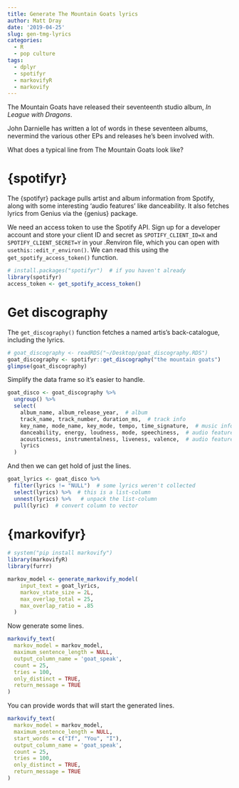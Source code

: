 ```yaml
---
title: Generate The Mountain Goats lyrics
author: Matt Dray
date: '2019-04-25'
slug: gen-tmg-lyrics
categories:
  - R
  - pop culture
tags:
  - dplyr
  - spotifyr
  - markovifyR
  - markovify
---
```


The Mountain Goats have released their seventeenth studio album, _In League with Dragons_.

John Darnielle has written a lot of words in these seventeen albums, nevermind the various other EPs and releases he's been involved with.

What does a typical line from The Mountain Goats look like?


# {spotifyr}

The {spotifyr} package pulls artist and album information from Spotify, along with some interesting 'audio features' like danceability. It also fetches lyrics from Genius via the {genius} package. 

We need an access token to use the Spotify API. Sign up for a developer account and store your client ID and secret as `SPOTIFY_CLIENT_ID=X` and `SPOTIFY_CLIENT_SECRET=Y` in your .Renviron file, which you can open with `usethis::edit_r_environ()`. We can read this using the `get_spotify_access_token()` function.

```r
# install.packages("spotifyr")  # if you haven't already
library(spotifyr)
access_token <- get_spotify_access_token()
```

# Get discography

The `get_discography()` function fetches a named artis's back-catalogue, including the lyrics. 

```r
# goat_discography <- readRDS("~/Desktop/goat_discography.RDS")
goat_discography <- spotifyr::get_discography("the mountain goats")
glimpse(goat_discography)
```

Simplify the data frame so it's easier to handle.

```r
goat_disco <- goat_discography %>% 
  ungroup() %>% 
  select(
    album_name, album_release_year,  # album
    track_name, track_number, duration_ms,  # track info
    key_name, mode_name, key_mode, tempo, time_signature,  # music info
    danceability, energy, loudness, mode, speechiness,  # audio features
    acousticness, instrumentalness, liveness, valence,  # audio features
    lyrics
  )
```

And then we can get hold of just the lines.

```r
goat_lyrics <- goat_disco %>%
  filter(lyrics != "NULL")  # some lyrics weren't collected
  select(lyrics) %>%  # this is a list-column
  unnest(lyrics) %>%   # unpack the list-column
  pull(lyric)  # convert column to vector
```

# {markovifyr}

```r
# system("pip install markovify")
library(markovifyR)
library(furrr)

markov_model <- generate_markovify_model(
    input_text = goat_lyrics,
    markov_state_size = 2L,
    max_overlap_total = 25,
    max_overlap_ratio = .85
  )
```

Now generate some lines.

```r
markovify_text(
  markov_model = markov_model,
  maximum_sentence_length = NULL,
  output_column_name = 'goat_speak',
  count = 25,
  tries = 100,
  only_distinct = TRUE,
  return_message = TRUE
)
```

You can provide words that will start the generated lines.

```r
markovify_text(
  markov_model = markov_model,
  maximum_sentence_length = NULL,
  start_words = c("If", "You", "I"),
  output_column_name = 'goat_speak',
  count = 25,
  tries = 100,
  only_distinct = TRUE,
  return_message = TRUE
)
```